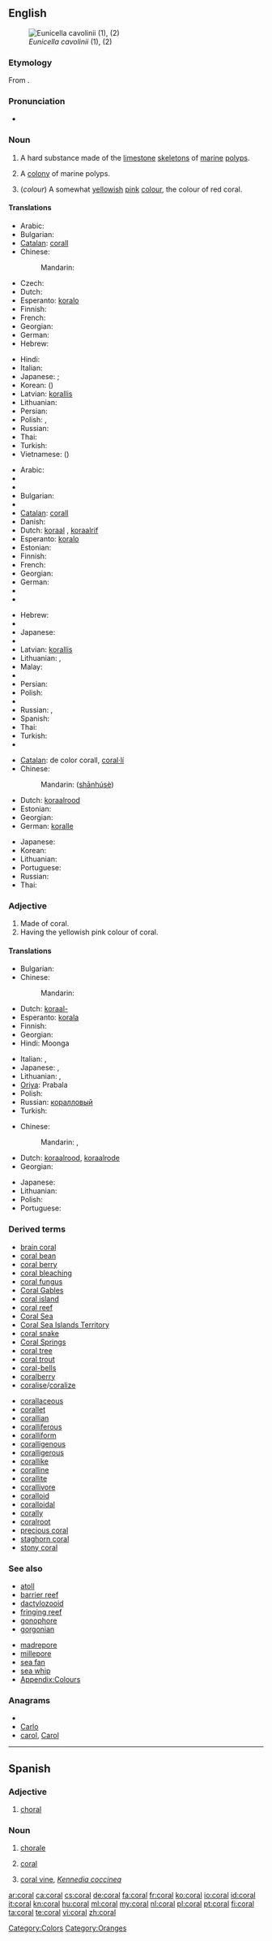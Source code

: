 {{wikipedia}}
{{also|Coral}}
==English==
[[Image:Eunicella cavolinii.jpg|thumb|''Eunicella cavolinii'' (1), (2)]]

===Etymology===
From {{etyl|grc}} {{term|κοράλλιον|sc=Grek|tr=korallion||coral}}.

===Pronunciation===
* {{rhymes|ɒrəl}}

===Noun===
{{en-noun|s|or|-}}

# {{uncountable}} A hard substance made of the [[limestone]] [[skeleton]]s of [[marine]] [[polyp]]s.
# {{countable}} A [[colony]] of marine polyps.
# {{countable}} (''colour'') A somewhat [[yellowish]] [[pink]] [[colour]], the colour of red coral.
#: {{colour panel|FF7F50}}

====Translations====
{{trans-top|substance}}
* Arabic: {{t-|ar|مرجان|m|tr=marjaan}}
* Bulgarian: {{t|bg|корал|m}}
* [[Catalan]]: [[corall]] {{m}}
* Chinese:
*: Mandarin: {{t-|cmn|珊瑚|tr=shānhú|sc=Hani}}
* Czech: {{t-|cs|korál|m}}
* Dutch: {{t+|nl|koraal|n}}
* Esperanto: [[koralo]]
* Finnish: {{t+|fi|koralli}}
* French: {{t+|fr|corail|m}}
* Georgian: {{t|ka|მარჯანი|tr=marǰani|sc=Geor|xs=Georgian}}
* German: {{t+|de|Koralle|f}}
* Hebrew: {{t+|he|אלמוג|m|tr=almog}}
{{trans-mid}}
* Hindi: {{t|hi|मूंगा|tr=mūṅgā|xs=Hindi}}
* Italian: {{t-|it|corallo|m}}
* Japanese: {{t-|ja|珊瑚|tr=[[さんご]], sango}}; {{qualifier|biology}} {{t|ja|サンゴ|tr=さんご, sango}}
* Korean: {{t|ko|산호|tr=sanho|sc=Hang}} ({{t-|ko|珊瑚|sc=Hani}})
* Latvian: [[korallis]] {{m}}
* Lithuanian: {{t-|lt|koralas|m|xs=Lithuanian}}
* Persian: {{t-|fa|مرجان|tr=marjân|xs=Persian}}
* Polish: {{t|pl|koral|m}},  {{t|pl|koralowina|f}}
* Russian: {{t+|ru|коралл|m|tr=koráll}}
* Thai: {{t|th|ปะการัง|tr=bpàgaarang}}
* Turkish: {{t+|tr|mercan}}
* Vietnamese: {{t+|vi|san hô|xs=Vietnamese}} ({{t-|vi|珊瑚|sc=Hani|xs=Vietnamese}})
{{trans-bottom}}

{{trans-top|colony}}
* Arabic: {{t-|ar|مرجان|m|tr=marjaan}}
* {{trreq|Armenian}}
* {{trreq|Basque}}
* Bulgarian: {{t|bg|корал|m}}
* {{trreq|Burmese}}
* [[Catalan]]: [[corall]] {{m}}
* Danish: {{t|da|koral}}
* Dutch: [[koraal]] {{n}}, [[koraalrif]] {{n}}
* Esperanto: [[koralo]]
* Estonian: {{t-|et|korall}}
* Finnish: {{t+|fi|koralli}}
* French: {{t+|fr|corail|m}}
* Georgian: {{t|ka|მარჯანი|tr=marǰani|sc=Geor|xs=Georgian}}
* German: {{t-|de|Korallenriff|n}}
* {{trreq|Greek}}
* {{trreq|Hawaiian}}
{{trans-mid}}
* Hebrew: {{t+|he|אלמוג|m|alt=אַלְמוֹג}}
* {{trreq|Indonesian}}
* Japanese: {{t|ja|珊瑚礁|tr=[[さんごしょう]], sango-shō}}
* {{trreq|Korean}}
* Latvian: [[korallis]] {{m}}
* Lithuanian: {{t|lt|koralų rifas|m|xs=Lithuanian}}, {{t|lt|koralinis rifas|m|xs=Lithuanian}}
* Malay: {{t-|ms|batu karang|xs=Malay}}
* {{trreq|Maltese}}
* Persian: {{t-|fa|مرجان|xs=Persian}}
* Polish: {{t|pl|koralowiec|m}}
* {{trreq|Romanian}}
* Russian: {{t+|ru|коралл|m|tr=koráll}}, {{t|ru|коралловый риф|m|tr=korállovyj rif}}
* Spanish: {{t-|es|coral|m}}
* Thai: {{t|th|ปะการัง|tr=bpàgaarang}}
* Turkish: {{t+|tr|mercan}}
* {{trreq|Vietnamese}}
{{trans-bottom}}

{{trans-top|colour}}
* [[Catalan]]: de color corall, [[coral·lí]]
* Chinese:
*: Mandarin: {{zh-ts|[[珊瑚]]色|[[珊瑚]]色}} ([[shān]][[hú]][[sè]])
* Dutch: [[koraalrood]] {{n}}
* Estonian: {{t|et|sügavroosa}}
* Georgian: {{t|ka|მარჯნისფერი|tr=marǰnisp'eri|sc=Geor|xs=Georgian}}
* German: [[koralle]]
{{trans-mid}}
* Japanese: {{t|ja|珊瑚色|tr=[[さんごいろ]], sango-iro}}
* Korean: {{t|ko|산호색|sc=Hang}}
* Lithuanian: {{t|lt|koralų spalva|f|xs=Lithuanian}}
* Portuguese: {{t+|pt|coral|m}}
* Russian: {{t+|ru|коралловый|tr=korállovyj}}
* Thai: {{t|th|กัลปังหา|tr=gan-bpang-hăa}}
{{trans-bottom}}

===Adjective===
{{en-adj|-}}

# Made of coral.
#  Having the yellowish pink colour of coral.

====Translations====
{{trans-top|made of coral}}
* Bulgarian: {{t|bg|коралов}}
* Chinese:
*: Mandarin: {{zh-tsp|[[珊瑚]][[製]]的|[[珊瑚]][[制]]的|[[shān]][[hú]][[jì]][[de]]}}
* Dutch: [[koraal-]]
* Esperanto: [[korala]]
* Finnish: {{t+|fi|korallinen}}
* Georgian: {{t|ka|მარჯნის|tr=marǰnis|sc=Geor|xs=Georgian}}
* Hindi: Moonga
{{trans-mid}}
* Italian: {{t-|it|corallino|m}}, {{t-|it|corallina|f}}
* Japanese: {{t|ja|珊瑚でできた|tr=[[さんごでできた]], sango de dekita}}, {{t|ja|珊瑚製の|tr=[[さんごせいの]], sangosē no}}
* Lithuanian: {{t|lt|koralų|xs=Lithuanian}}, {{t|lt|koralinis|xs=Lithuanian}}
* [[Oriya]]: Prabala
* Polish: {{t|pl|koralowy|m}}
* Russian: [[коралловый]]
* Turkish: {{t+|tr|mercan}}
{{trans-bottom}}

{{trans-top|having the yellowish pink colour of coral}}
* Chinese:
*: Mandarin: {{zh-tsp|[[珊瑚]][[色]]的|[[珊瑚]][[色]]的|[[shān]][[hú]][[sè]][[de]]}}, {{zh-tsp|[[橘]][[紅]][[色]]的|[[橘]][[红]][[色]]的|[[jú]][[hóng]][[sè]][[de]]}}
* Dutch: [[koraalrood]], [[koraalrode]]
* Georgian: {{t|ka|მარჯნისფერი|tr=marǰnisp'eri|sc=Geor|xs=Georgian}}
{{trans-mid}}
* Japanese: {{t|ja|珊瑚色の|tr=[[さんごいろの]], sangoiro no}}
* Lithuanian: {{t|lt|koralų spalvos|xs=Lithuanian}}
* Polish: {{t|pl|koralowy|m}}
* Portuguese: {{t+|pt|coral}}
{{trans-bottom}}

===Derived terms===
{{rel-top}}
* [[brain coral]]
* [[coral bean]]
* [[coral berry]]
* [[coral bleaching]]
* [[coral fungus]]
* [[Coral Gables]]
* [[coral island]]
* [[coral reef]]
* [[Coral Sea]]
* [[Coral Sea Islands Territory]]
* [[coral snake]]
* [[Coral Springs]]
* [[coral tree]]
* [[coral trout]]
* [[coral-bells]]
* [[coralberry]]
* [[coralise]]/[[coralize]]
{{rel-mid}}
* [[corallaceous]]
* [[corallet]]
* [[corallian]]
* [[coralliferous]]
* [[coralliform ]]
* [[coralligenous]]
* [[coralligerous]]
* [[corallike]]
* [[coralline]]
* [[corallite]]
* [[corallivore]]
* [[coralloid]]
* [[coralloidal]]
* [[corally]]
* [[coralroot]]
* [[precious coral]]
* [[staghorn coral]]
* [[stony coral]]
{{rel-bottom}}

===See also===
{{top2}}
* [[atoll]]
* [[barrier reef]]
* [[dactylozooid]]
* [[fringing reef]]
* [[gonophore]]
* [[gorgonian]]
{{mid2}}
* [[madrepore]]
* [[millepore]]
* [[sea fan]]
* [[sea whip]]
* [[Appendix:Colours]]
{{bottom}}

===Anagrams===
* {{alphagram|aclor}}
* [[Carlo#English|Carlo]]
* [[carol#English|carol]], [[Carol#English|Carol]]

[[Category:Colors]]
[[Category:Oranges]]

----

==Spanish==

===Adjective===
{{es-adj|pl=corales}}

# [[choral]]

===Noun===
{{es-noun-m|pl=corales}}

# [[chorale]]
# {{zoology|lang=es}} [[#English|coral]]
# {{plants|lang=es}} [[coral vine]], ''[[w:Kennedia coccinea|Kennedia coccinea]]''

[[ar:coral]]
[[ca:coral]]
[[cs:coral]]
[[de:coral]]
[[fa:coral]]
[[fr:coral]]
[[ko:coral]]
[[io:coral]]
[[id:coral]]
[[it:coral]]
[[kn:coral]]
[[hu:coral]]
[[ml:coral]]
[[my:coral]]
[[nl:coral]]
[[pl:coral]]
[[pt:coral]]
[[fi:coral]]
[[ta:coral]]
[[te:coral]]
[[vi:coral]]
[[zh:coral]]